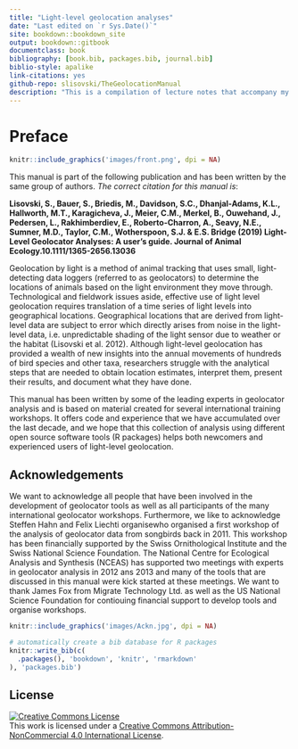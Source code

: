 ```yaml
--- 
title: "Light-level geolocation analyses"
date: "Last edited on `r Sys.Date()`"
site: bookdown::bookdown_site
output: bookdown::gitbook
documentclass: book
bibliography: [book.bib, packages.bib, journal.bib]
biblio-style: apalike
link-citations: yes
github-repo: slisovski/TheGeolocationManual
description: "This is a compilation of lecture notes that accompany my Intro to GIS and Spatial Analysis course."
---
```


# Preface {-}

```r
knitr::include_graphics('images/front.png', dpi = NA)
```

This manual is part of the following publication and has been written by the same group of authors. _The correct citation for this manual is_:

**Lisovski, S., Bauer, S., Briedis, M., Davidson, S.C., Dhanjal-Adams, K.L., Hallworth, M.T., Karagicheva, J., Meier, C.M., Merkel, B., Ouwehand, J., Pedersen, L., Rakhimberdiev, E., Roberto-Charron, A., Seavy, N.E., Sumner, M.D., Taylor, C.M., Wotherspoon, S.J. & E.S. Bridge (2019) Light-Level Geolocator Analyses: A user's guide. Journal of Animal Ecology.10.1111/1365-2656.13036**


Geolocation by light is a method of animal tracking that uses small, light-detecting data loggers (referred to as geolocators) to determine the locations of animals based on the light environment they move through. Technological and fieldwork issues aside, effective use of light level geolocation requires translation of a time series of light levels into geographical locations. Geographical locations that are derived from light-level data are subject to error which directly arises from noise in the light-level data, i.e. unpredictable shading of the light sensor due to weather or the habitat (Lisovski et al. 2012). Although light-level geolocation has provided a wealth of new insights into the annual movements of hundreds of bird species and other taxa, researchers struggle with the analytical steps that are needed to obtain location estimates, interpret them, present their results, and document what they have done.

This manual has been written by some of the leading experts in geolocator analysis and is based on material created for several international training workshops. It offers code and experience that we have accumulated over the last decade, and we hope that this collection of analysis using different open source software tools (R packages) helps both newcomers and experienced users of light-level geolocation.


## Acknowledgements {-}

We want to acknowledge all people that have been involved in the development of geolocator tools as well as all participants of the many international geolocator workshops. Furthermore, we like to acknowledge Steffen Hahn and Felix Liechti organisewho organised a first workshop of the analysis of geolocator data from songbirds back in 2011. This workshop has been financially supported by the Swiss Ornithological Institute and the Swiss National Science Foundation. The National Centre for Ecological Analysis and Synthesis (NCEAS) has supported two meetings with experts in geolocator analysis in 2012 ans 2013 and many of the tools that are discussed in this manual were kick started at these meetings. We want to thank James Fox from Migrate Technology Ltd. as well as the US National Science Foundation for contiouing financial support to develop tools and organise workshops.

```r
knitr::include_graphics('images/Ackn.jpg', dpi = NA)
```

```r
# automatically create a bib database for R packages
knitr::write_bib(c(
  .packages(), 'bookdown', 'knitr', 'rmarkdown'
), 'packages.bib')
```

## License {-}

<a rel="license" href="http://creativecommons.org/licenses/by-nc/4.0/"><img alt="Creative Commons License" style="border-width:0" src="https://i.creativecommons.org/l/by-nc/4.0/88x31.png" /></a><br />This work is licensed under a <a rel="license" href="http://creativecommons.org/licenses/by-nc/4.0/">Creative Commons Attribution-NonCommercial 4.0 International License</a>.
